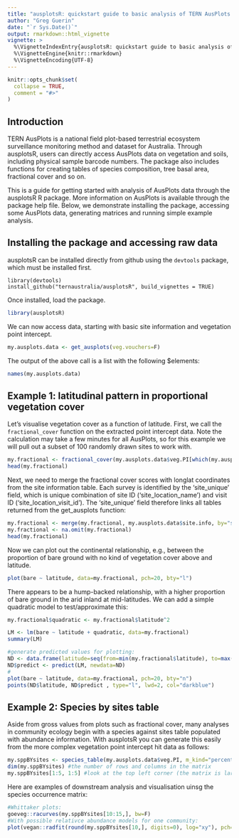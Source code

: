 ```yaml
---
title: "ausplotsR: quickstart guide to basic analysis of TERN AusPlots vegetation data"
author: "Greg Guerin"
date: "`r Sys.Date()`"
output: rmarkdown::html_vignette
vignette: >
  %\VignetteIndexEntry{ausplotsR: quickstart guide to basic analysis of TERN AusPlots vegetation data}
  %\VignetteEngine{knitr::rmarkdown}
  %\VignetteEncoding{UTF-8}
---
```


```r
knitr::opts_chunk$set(
  collapse = TRUE,
  comment = "#>"
)
```

## Introduction

TERN AusPlots is a national field plot-based terrestrial ecosystem surveillance monitoring method and dataset for Australia. Through ausplotsR, users can directly access AusPlots data on vegetation and soils, including physical sample barcode numbers. The package also includes functions for creating tables of species composition, tree basal area, fractional cover and so on.

This is a guide for getting started with analysis of AusPlots data through the ausplotsR R package. More information on AusPlots is available through the package help file. Below, we demonstrate installing the package, accessing some AusPlots data, generating matrices and running simple example analysis.

## Installing the package and accessing raw data

ausplotsR can be installed directly from github using the `devtools` package, which must be installed first.

```
library(devtools)
install_github("ternaustralia/ausplotsR", build_vignettes = TRUE)
```

Once installed, load the package.

```R
library(ausplotsR)
```

We can now access data, starting with basic site information and vegetation point intercept.

```r
my.ausplots.data <- get_ausplots(veg.vouchers=F)
```

The output of the above call is a list with the following $elements:

```r
names(my.ausplots.data)
```


## Example 1: latitudinal pattern in proportional vegetation cover

Let's visualise vegetation cover as a function of latitude. First, we call the `fractional_cover` function on the extracted point intercept data. Note the calculation may take a few minutes for all AusPlots, so for this example we will pull out a subset of 100 randomly drawn sites to work with.

```r
my.fractional <- fractional_cover(my.ausplots.data$veg.PI[which(my.ausplots.data$veg.PI$site_unique %in% sample(my.ausplots.data$site.info$site_unique, 100)), ])
head(my.fractional)
```

Next, we need to merge the fractional cover scores with longlat coordinates from the site information table. Each survey is identified by the 'site_unique' field, which is unique combination of site ID ('site_location_name') and visit ID ('site_location_visit_id'). The 'site_unique' field therefore links all tables returned from the get_ausplots function:

```r
my.fractional <- merge(my.fractional, my.ausplots.data$site.info, by="site_unique")[,c("site_unique", "bare", "brown", "green", "NA.", "longitude", "latitude")]
my.fractional <- na.omit(my.fractional)
head(my.fractional)
```

Now we can plot out the continental relationship, e.g., between the proportion of bare ground with no kind of vegetation cover above and latitude.

```r
plot(bare ~ latitude, data=my.fractional, pch=20, bty="l")
```

There appears to be a hump-backed relationship, with a higher proportion of bare ground in the arid inland at mid-latitudes. We can add a simple quadratic model to test/approximate this:

```r
my.fractional$quadratic <- my.fractional$latitude^2

LM <- lm(bare ~ latitude + quadratic, data=my.fractional)
summary(LM)

#generate predicted values for plotting:
ND <- data.frame(latitude=seq(from=min(my.fractional$latitude), to=max(my.fractional$latitude), length.out=50), quadratic=seq(from=min(my.fractional$latitude), to=max(my.fractional$latitude), length.out=50)^2)
ND$predict <- predict(LM, newdata=ND)
#
plot(bare ~ latitude, data=my.fractional, pch=20, bty="n")
points(ND$latitude, ND$predict , type="l", lwd=2, col="darkblue")
```

## Example 2: Species by sites table

Aside from gross values from plots such as fractional cover, many analyses in community ecology begin with a species against sites table populated with abundance information. With ausplotsR you can generate this easily from the more complex vegetation point intercept hit data as follows:

```r
my.sppBYsites <- species_table(my.ausplots.data$veg.PI, m_kind="percent_cover", cover_type="PFC")
dim(my.sppBYsites) #the number of rows and columns in the matrix
my.sppBYsites[1:5, 1:5] #look at the top left corner (the matrix is large)

```

Here are examples of downstream analysis and visualisation uinsg the species occurrence matrix:

```r
#Whittaker plots:
goeveg::racurves(my.sppBYsites[10:15,], bw=F)
#With possible relativce abundance models for one community:
plot(vegan::radfit(round(my.sppBYsites[10,], digits=0), log="xy"), pch=20)
```